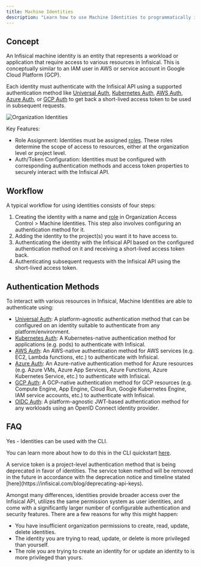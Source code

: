 ```yaml
---
title: Machine Identities
description: "Learn how to use Machine Identities to programmatically interact with Infisical."
---
```


## Concept

An Infisical machine identity is an entity that represents a workload or application that require access to various resources in Infisical. This is conceptually similar to an IAM user in AWS or service account in Google Cloud Platform (GCP).

Each identity must authenticate with the Infisical API using a supported authentication method like [Universal Auth](/documentation/platform/identities/universal-auth), [Kubernetes Auth](/documentation/platform/identities/kubernetes-auth), [AWS Auth](/documentation/platform/identities/aws-auth), [Azure Auth](/documentation/platform/identities/azure-auth), or [GCP Auth](/documentation/platform/identities/gcp-auth) to get back a short-lived access token to be used in subsequent requests.

![Organization Identities](/images/platform/organization/organization-machine-identities.png)

Key Features:

- Role Assignment: Identities must be assigned [roles](/documentation/platform/role-based-access-controls). These roles determine the scope of access to resources, either at the organization level or project level.
- Auth/Token Configuration: Identities must be configured with corresponding authentication methods and access token properties to securely interact with the Infisical API.

## Workflow

A typical workflow for using identities consists of four steps:

1. Creating the identity with a name and [role](/documentation/platform/role-based-access-controls) in Organization Access Control > Machine Identities.
   This step also involves configuring an authentication method for it.
2. Adding the identity to the project(s) you want it to have access to.
3. Authenticating the identity with the Infisical API based on the configured authentication method on it and receiving a short-lived access token back.
4. Authenticating subsequent requests with the Infisical API using the short-lived access token.

## Authentication Methods

To interact with various resources in Infisical, Machine Identities are able to authenticate using:

- [Universal Auth](/documentation/platform/identities/universal-auth): A platform-agnostic authentication method that can be configured on an identity suitable to authenticate from any platform/environment.
- [Kubernetes Auth](/documentation/platform/identities/kubernetes-auth): A Kubernetes-native authentication method for applications (e.g. pods) to authenticate with Infisical.
- [AWS Auth](/documentation/platform/identities/aws-auth): An AWS-native authentication method for AWS services (e.g. EC2, Lambda functions, etc.) to authenticate with Infisical.
- [Azure Auth](/documentation/platform/identities/azure-auth): An Azure-native authentication method for Azure resources (e.g. Azure VMs, Azure App Services, Azure Functions, Azure Kubernetes Service, etc.) to authenticate with Infisical.
- [GCP Auth](/documentation/platform/identities/gcp-auth): A GCP-native authentication method for GCP resources (e.g. Compute Engine, App Engine, Cloud Run, Google Kubernetes Engine, IAM service accounts, etc.) to authenticate with Infisical.
- [OIDC Auth](/documentation/platform/identities/oidc-auth): A platform-agnostic JWT-based authentication method for any workloads using an OpenID Connect identity provider.

## FAQ

<AccordionGroup>
<Accordion title="Can I use machine identities with the CLI?">

Yes - Identities can be used with the CLI.

You can learn more about how to do this in the CLI quickstart [here](/cli/usage).

</Accordion>

<Accordion title="What is the difference between an identity and service token?">
  A service token is a project-level authentication method that is being deprecated in favor of identities. The service token method will be removed in the future in accordance with the deprecation notice and timeline stated [here](https://infisical.com/blog/deprecating-api-keys).
  
  Amongst many differences, identities provide broader access over the Infisical API, utilizes the same
  permission system as user identities, and come with a significantly larger number of configurable authentication and security features.
</Accordion>
<Accordion title="Why can I not create, read, update, or delete an identity?">
  There are a few reasons for why this might happen:
  
  - You have insufficient organization permissions to create, read, update, delete identities.
  - The identity you are trying to read, update, or delete is more privileged than yourself.
  - The role you are trying to create an identity for or update an identity to is more privileged than yours.
</Accordion>
</AccordionGroup>

